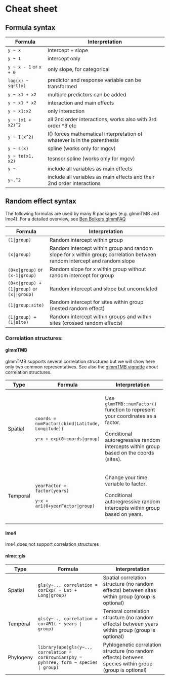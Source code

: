 # Cheat sheet

## Formula syntax

+------------------------+--------------------------------------------------------------------------+
| Formula                | Interpretation                                                           |
+========================+==========================================================================+
| `y ~ x`                | Intercept + slope                                                        |
+------------------------+--------------------------------------------------------------------------+
| `y ~ 1`                | intercept only                                                           |
+------------------------+--------------------------------------------------------------------------+
| `y ~ x - 1` or `x + 0` | only slope, for categorical                                              |
+------------------------+--------------------------------------------------------------------------+
| `log(x) ~ sqrt(x)`     | predictor and response variable can be transformed                       |
+------------------------+--------------------------------------------------------------------------+
| `y ~ x1 + x2`          | multiple predictors can be added                                         |
+------------------------+--------------------------------------------------------------------------+
| `y ~ x1 * x2`          | interaction and main effects                                             |
+------------------------+--------------------------------------------------------------------------+
| `y ~ x1:x2`            | only interaction                                                         |
+------------------------+--------------------------------------------------------------------------+
| `y ~ (x1 + x2)^2`      | all 2nd order interactions, works also with 3rd order \^3 etc            |
+------------------------+--------------------------------------------------------------------------+
| `y ~ I(x^2)`           | I() forces mathematical interpretation of whatever is in the parenthesis |
+------------------------+--------------------------------------------------------------------------+
| `y ~ s(x)`             | spline (works only for mgcv)                                             |
+------------------------+--------------------------------------------------------------------------+
| `y ~ te(x1, x2)`       | tesnsor spline (works only for mgcv)                                     |
+------------------------+--------------------------------------------------------------------------+
| `y ~.`                 | include all variables as main effects                                    |
+------------------------+--------------------------------------------------------------------------+
| `y~.^2`                | include all variables as main effects and their 2nd order interactions   |
+------------------------+--------------------------------------------------------------------------+

## Random effect syntax

The following formulas are used by many R packages (e.g. glmmTMB and lme4). For a detailed overview, see [Ben Bolkers glmmFAQ](https://bbolker.github.io/mixedmodels-misc/glmmFAQ.html#model-specification)

+-------------------------------------------+--------------------------------------------------------------------------------------------------------------------------+
| Formula                                   | Interpretation                                                                                                           |
+===========================================+==========================================================================================================================+
| `(1|group)`                               | Random intercept within group                                                                                            |
+-------------------------------------------+--------------------------------------------------------------------------------------------------------------------------+
| `(x|group)`                               | Random intercept within group and random slope for x within group; correlation between random intercept and random slope |
+-------------------------------------------+--------------------------------------------------------------------------------------------------------------------------+
| `(0+x|group)` or `(x-1|group)`            | Random slope for x within group without random intercept for group                                                       |
+-------------------------------------------+--------------------------------------------------------------------------------------------------------------------------+
| `(0+x|group) + (1|group)` or `(x||group)` | Random intercept and slope but uncorrelated                                                                              |
+-------------------------------------------+--------------------------------------------------------------------------------------------------------------------------+
| `(1|group:site)`                          | Random intercept for sites within group (nested random effect)                                                           |
+-------------------------------------------+--------------------------------------------------------------------------------------------------------------------------+
| `(1|group) + (1|site)`                    | Random intercept within groups and within sites (crossed random effects)                                                 |
+-------------------------------------------+--------------------------------------------------------------------------------------------------------------------------+

### Correlation structures:

#### glmmTMB

glmmTMB supports several correlation structures but we will show here only two common representatives. See also the [glmmTMB vignette](https://cran.r-project.org/web/packages/glmmTMB/vignettes/covstruct.html) about correlation structures.

+------------+--------------------------------------------------+----------------------------------------------------------------------------------------+
| Type       | Formula                                          | Interpretation                                                                         |
+============+==================================================+========================================================================================+
| Spatial    | `coords = numFactor(cbind(Latitude, Longitude))` | Use `glmmTMB::numFactor()` function to represent your coordinates as a factor.         |
|            |                                                  |                                                                                        |
|            | `y~x + exp(0+coords|group)`                      | Conditional autoregressive random intercepts within group based on the coords (sites). |
+------------+--------------------------------------------------+----------------------------------------------------------------------------------------+
| Temporal   | `yearFactor = factor(years)`                     | Change your time variable to factor.                                                   |
|            |                                                  |                                                                                        |
|            | `y~x + ar1(0+yearFactor|group)`                  | Conditional autoregressive random intercepts within group based on years.              |
+------------+--------------------------------------------------+----------------------------------------------------------------------------------------+

#### lme4

lme4 does not support correlation structures

#### nlme::gls

+------------+------------------------------------------------------------------------------------------+---------------------------------------------------------------------------------------------------------+
| Type       | Formula                                                                                  | Interpretation                                                                                          |
+============+==========================================================================================+=========================================================================================================+
| Spatial    | `gls(y~.., correlation = corExp( ~ Lat + Long|group)`                                    | Spatial correlation structure (no random effects) between sites within group (group is optional)        |
+------------+------------------------------------------------------------------------------------------+---------------------------------------------------------------------------------------------------------+
| Temporal   | `gls(y~.., correlation = corAR1( ~ years | group)`                                       | Temoral correlation structure (no random effects) between years within group (group is optional)        |
+------------+------------------------------------------------------------------------------------------+---------------------------------------------------------------------------------------------------------+
| Phylogeny  | `library(ape)gls(y~.., correlation = corBrownian(phy = pyhTree, form ~ species | group)` | Pyhlogenetic correlation structure (no random effects) between species within group (group is optional) |
+------------+------------------------------------------------------------------------------------------+---------------------------------------------------------------------------------------------------------+
